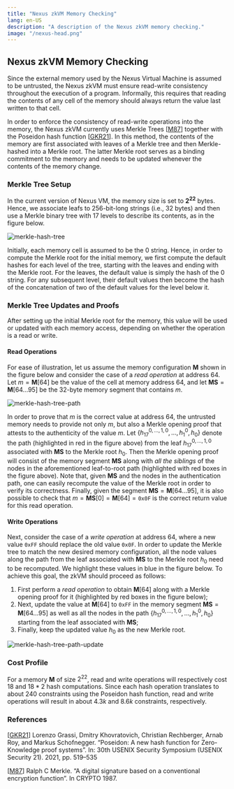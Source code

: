 ```yaml
---
title: "Nexus zkVM Memory Checking"
lang: en-US
description: "A description of the Nexus zkVM memory checking."
image: "/nexus-head.png"
---
```


## Nexus zkVM Memory Checking

Since the external memory used by the Nexus Virtual Machine is assumed to be untrusted, the Nexus zkVM must ensure read-write consistency throughout the execution of a program. Informally, this requires that reading the contents of any cell of the memory should always return the value last written to that cell.

In order to enforce the consistency of read-write operations into the memory, the Nexus zkVM currently uses Merkle Trees [[M87](#references)] together with the Poseidon hash function [[GKR21](#references)]. In this method, the contents of the memory are first associated with leaves of a Merkle tree and then Merkle-hashed into a Merkle root. The latter Merkle root serves as a binding commitment to the memory and needs to be updated whenever the contents of the memory change.

### Merkle Tree Setup

In the current version of Nexus VM, the memory size is set to $\mathbf{2^{22}}$ bytes. Hence, we associate leafs to 256-bit-long strings (i.e., 32 bytes) and then use a Merkle binary tree with 17 levels to describe its contents, as in the figure below.

![merkle-hash-tree](/images/merkle-hash-tree.svg)

Initially, each memory cell is assumed to be the $0$ string. Hence, in order to compute the Merkle root for the initial memory, we first compute the default hashes for each level of the tree, starting with the leaves and ending with the Merkle root. For the leaves, the default value is simply the hash of the $0$ string. For any subsequent level, their default values then become the hash of the concatenation of two of the default values for the level below it.

### Merkle Tree Updates and Proofs

After setting up the initial Merkle root for the memory, this value will be used or updated with each memory access, depending on whether the operation is a read or write.

#### Read Operations

For ease of illustration, let us assume the memory configuration $\textbf{M}$ shown in the figure below and consider the case of a *read operation* at address $64$. Let $m=\textbf{M}[64]$ be the value of the cell at memory address $64$, and let $\textbf{MS}=\textbf{M}[64 \ldots 95]$ be the 32-byte memory segment that contains $m$.

![merkle-hash-tree-path](/images/merkle-hash-tree-path.svg)

In order to prove that $m$ is the correct value at address $64$, the untrusted memory needs to provide not only $m$, but also a Merkle opening proof that attests to the authenticity of the value $m$. Let $\{h_{17}^{0,\ldots,1,0},\ldots, h_{1}^0, h_{0}\}$ denote the path (highlighted in red in the figure above) from the leaf $h_{17}^{0,\ldots,1,0}$ associated with $\textbf{MS}$ to the Merkle root $h_{0}$. Then the Merkle opening proof will consist of the memory segment $\textbf{MS}$ along with *all the siblings* of the nodes in the aforementioned leaf-to-root path (highlighted with red boxes in the figure above). Note that, given $\textbf{MS}$ and the nodes in the authentication path, one can easily recompute the value of the Merkle root in order to verify its correctness. Finally, given the segment $\textbf{MS}=\textbf{M}[64 \ldots 95]$, it is also possible to check that $m=\textbf{MS}[0]=\textbf{M}[64]=\mathtt{0x0F}$ is the correct return value for this read operation.

#### Write Operations

Next, consider the case of a *write operation* at address $64$, where a new value $\mathtt{0xFF}$ should replace the old value $\mathtt{0x0F}$. In order to update the Merkle tree to match the new desired memory configuration, all the node values along the path from the leaf associated with $\textbf{MS}$ to the Merkle root $h_{0}$ need to be recomputed. We highlight these values in  blue in the figure below. To achieve this goal, the zkVM should proceed as follows:
1. First perform a *read operation* to obtain $\textbf{M}[64]$ along with a Merkle opening proof for it (highlighted by red boxes in the figure below);
2. Next, update the value at $\textbf{M}[64]$ to $\mathtt{0xFF}$ in the memory segment $\textbf{MS}=\textbf{M}[64 \ldots 95]$ as well as all the nodes in the path $\{h_{17}^{0,\ldots,1,0},\ldots, h_{1}^0, h_{0}\}$ starting from the leaf associated with $\textbf{MS}$;
3. Finally, keep the updated value $h_0$ as the new Merkle root.

![merkle-hash-tree-path-update](/images/merkle-hash-tree-path-update.svg)

### Cost Profile

For a memory $\textbf{M}$ of size $2^{22}$, read and write operations will respectively cost $18$ and $18*2$ hash computations. Since each hash operation translates to about 240 constraints using the Poseidon hash function, read and write operations will result in about $4.3k$ and $8.6k$ constraints, respectively.

### References

[[GKR21](https://www.usenix.org/system/files/sec21-grassi.pdf)] Lorenzo Grassi, Dmitry Khovratovich, Christian Rechberger, Arnab Roy, and Markus Schofnegger. “Poseidon: A new hash function for Zero-Knowledge proof systems”. In: 30th USENIX Security Symposium (USENIX Security 21). 2021, pp. 519–535

[[M87](https://link.springer.com/chapter/10.1007/3-540-48184-2_32)] Ralph C Merkle. “A digital signature based on a conventional encryption function”. In CRYPTO 1987.


